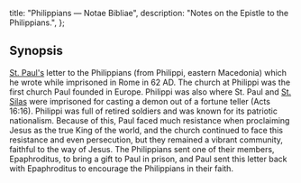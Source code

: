   title: "Philippians — Notae Bibliae",
  description: "Notes on the Epistle to the Philippians.",
};

<Initial text="Philippians" />

## Synopsis

[St. Paul's](/people/saints/apostles/paul) letter to the Philippians (from Philippi, eastern Macedonia) which he wrote while imprisoned in Rome in 62 AD. The church at Philippi was the first church Paul founded in Europe. Philippi was also where St. Paul and [St. Silas](/people/saints/silas) were imprisoned for casting a demon out of a fortune teller (Acts 16:16). Philippi was full of retired soldiers and was known for its patriotic nationalism. Because of this, Paul faced much resistance when proclaiming Jesus as the true King of the world, and the church continued to face this resistance and even persecution, but they remained a vibrant community, faithful to the way of Jesus. The Philippians sent one of their members, Epaphroditus, to bring a gift to Paul in prison, and Paul sent this letter back with Epaphroditus to encourage the Philippians in their faith.

